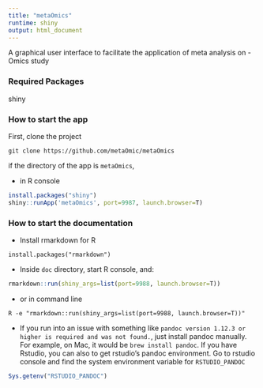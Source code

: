 ```yaml
---
title: "metaOmics"
runtime: shiny
output: html_document
---
```


A graphical user interface to facilitate the application of meta analysis on -Omics study

### Required Packages
shiny

### How to start the app
First, clone the project
```
git clone https://github.com/metaOmic/metaOmics
```

if the directory of the app is `metaOmics`,

* in R console
```r
install.packages("shiny")
shiny::runApp('metaOmics', port=9987, launch.browser=T)
```

### How to start the documentation

* Install rmarkdown for R
```
install.packages("rmarkdown")
```
* Inside `doc` directory, start R console, and:
```r
rmarkdown::run(shiny_args=list(port=9988, launch.browser=T))
```
* or in command line
```
R -e "rmarkdown::run(shiny_args=list(port=9988, launch.browser=T))"
```
* If you run into an issue with something like `pandoc version 1.12.3 or higher is required and was not found.`, just install pandoc manually. For example, on Mac, it would be `brew install pandoc`. If you have Rstudio, you can also to get rstudio's pandoc environment. Go to rstudio console and find the system environment variable for `RSTUDIO_PANDOC`
```r
Sys.getenv("RSTUDIO_PANDOC")
```
